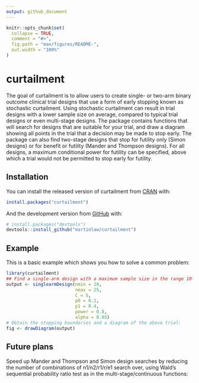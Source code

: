 ```yaml
---
output: github_document
---
```


<!-- README.md is generated from README.Rmd. Please edit that file -->

```r
knitr::opts_chunk$set(
  collapse = TRUE,
  comment = "#>",
  fig.path = "man/figures/README-",
  out.width = "100%"
)
```

# curtailment

<!-- badges: start -->
<!-- badges: end -->

The goal of curtailment is to allow users to create single- or two-arm binary outcome clinical trial designs that use a form of early stopping known as stochastic curtailment. Using stochastic curtailment can result in trial designs with a lower sample size on average, compared to typical trial designs or even multi-stage designs. The package contains functions that will search for designs that are suitable for your trial, and draw a diagram showing all points in the trial that a decision may be made to stop early. The package can also find two-stage designs that stop for futility only (Simon designs) or for benefit or futility (Mander and Thompson designs). For all designs, a maximum conditional power for futility can be specified, above which a trial would not be permitted to stop early for futility.

## Installation

You can install the released version of curtailment from [CRAN](https://CRAN.R-project.org) with:

``` r
install.packages("curtailment")
```

And the development version from [GitHub](https://github.com/) with:

``` r
# install.packages("devtools")
devtools::install_github("martinlaw/curtailment")
```
## Example

This is a basic example which shows you how to solve a common problem:

```r
library(curtailment)
## Find a single-arm design with a maximum sample size in the range 10-25, allowing early stopping after every 5 results, with a type-I error-rate of 0.05 when the response rate equals 0.1 and a power of 0.8 when the response rate equals 0.4:
output <- singlearmDesign(nmin = 10,
                          nmax = 25,
                          C = 5,
                          p0 = 0.1,
                          p1 = 0.4,
                          power = 0.8,
                          alpha = 0.05)
# Obtain the stopping boundaries and a diagram of the above trial:
fig <- drawDiagram(output)
```

## Future plans

Speed up Mander and Thompson and Simon design searches by reducing the number of combinations of n1/n2/r1/r/e1 search over, using Wald's sequential probability ratio test as in the multi-stage/continuous functions:

<!-- denom <- log(p1/p0) - log((1-p1)/(1-p0)) -->
<!-- accept.null <- log((1-power)/(1-alpha)) / denom  + nposs * log((1-p0)/(1-p1))/denom -->
<!-- accept.null <- floor(accept.null) -->

<!-- reject.null <- log((power)/alpha) / denom  + nposs * log((1-p0)/(1-p1))/denom -->
<!-- reject.null <- ceiling(reject.null) -->

<!-- r.wald <- NULL -->
<!-- ns.wald <- NULL -->
<!-- for(i in 1:length(nposs)){ -->
<!-- r.wald <- c(r.wald, accept.null[i]:reject.null[i]) -->
<!-- ns.wald <- c(ns.wald, rep(nposs[i], length(accept.null[i]:reject.null[i]))) -->
<!-- } -->

<!-- sc.subset <- data.frame(n=ns.wald, r=r.wald) -->
